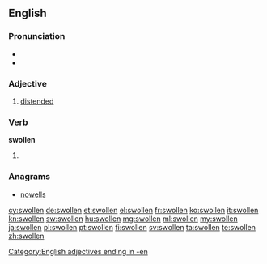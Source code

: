 ==English==

===Pronunciation===
* {{IPA|/ˈswəʊlən/}}
* {{rhymes|əʊlən}}

===Adjective===
{{en-adj|more}}

# [[distended]]

===Verb===
'''swollen'''

# {{past participle of|swell|lang=en}}

===Anagrams===
* [[nowells#English|nowells]]

[[Category:English adjectives ending in -en]]

[[cy:swollen]]
[[de:swollen]]
[[et:swollen]]
[[el:swollen]]
[[fr:swollen]]
[[ko:swollen]]
[[it:swollen]]
[[kn:swollen]]
[[sw:swollen]]
[[hu:swollen]]
[[mg:swollen]]
[[ml:swollen]]
[[my:swollen]]
[[ja:swollen]]
[[pl:swollen]]
[[pt:swollen]]
[[fi:swollen]]
[[sv:swollen]]
[[ta:swollen]]
[[te:swollen]]
[[zh:swollen]]